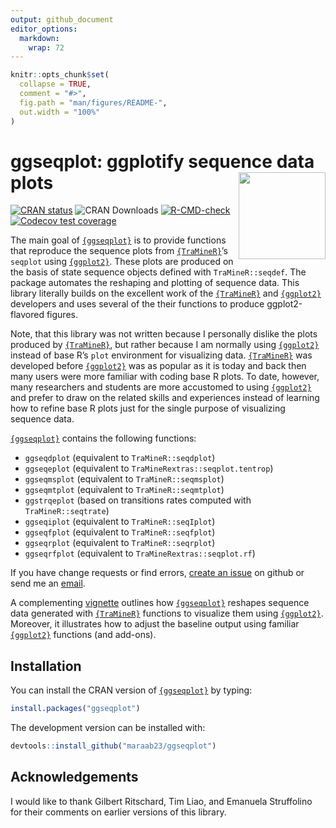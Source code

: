 ```yaml
---
output: github_document
editor_options: 
  markdown: 
    wrap: 72
---
```


<!-- README.md is generated from README.Rmd. Please edit that file -->

```r
knitr::opts_chunk$set(
  collapse = TRUE,
  comment = "#>",
  fig.path = "man/figures/README-",
  out.width = "100%"
)
```

# ggseqplot: ggplotify sequence data plots <img src="man/figures/logo.png" align="right" height="139"/>

<!-- badges: start -->

[![CRAN status](https://www.r-pkg.org/badges/version/ggseqplot)](https://cran.r-project.org/package=ggseqplot)
![CRAN Downloads](https://cranlogs.r-pkg.org/badges/grand-total/ggseqplot)
[![R-CMD-check](https://github.com/maraab23/ggseqplot/workflows/R-CMD-check/badge.svg)](https://github.com/maraab23/ggseqplot/actions)
[![Codecov test coverage](https://codecov.io/gh/maraab23/ggseqplot/branch/main/graph/badge.svg)](https://app.codecov.io/gh/maraab23/ggseqplot?branch=main)
<!-- badges: end -->

The main goal of [`{ggseqplot}`](https://maraab23.github.io/ggseqplot/) is to 
provide functions that reproduce the sequence plots from
[`{TraMineR}`](http://traminer.unige.ch){target="\_blank"}'s `seqplot`
using [`{ggplot2}`](https://ggplot2.tidyverse.org/){target="\_blank"}.
These plots are produced on the basis of state sequence objects defined with
`TraMineR::seqdef`. The package automates the reshaping and plotting of
sequence data. This library literally builds on the excellent work of the
[`{TraMineR}`](http://traminer.unige.ch){target="\_blank"} and
[`{ggplot2}`](https://ggplot2.tidyverse.org/){target="\_blank"}
developers and uses several of the their functions to produce
ggplot2-flavored figures.

Note, that this library was not written because I personally dislike the
plots produced by
[`{TraMineR}`](http://traminer.unige.ch){target="\_blank"}, but rather
because I am normally using
[`{ggplot2}`](https://ggplot2.tidyverse.org/){target="\_blank"} instead of
base R's `plot` environment for visualizing data.
[`{TraMineR}`](http://traminer.unige.ch){target="\_blank"} was developed before
[`{ggplot2}`](https://ggplot2.tidyverse.org/){target="\_blank"} was as popular 
as it is today and back then many users were more familiar with coding base R 
plots. To date, however, many researchers and students are more accustomed to 
using [`{ggplot2}`](https://ggplot2.tidyverse.org/){target="\_blank"} and
prefer to draw on the related skills and experiences instead of learning
how to refine base R plots just for the single purpose of visualizing
sequence data.


[`{ggseqplot}`](https://maraab23.github.io/ggseqplot/) contains the 
following functions:


-   `ggseqdplot` (equivalent to `TraMineR::seqdplot`)
-   `ggseqeplot` (equivalent to `TraMineRextras::seqplot.tentrop`)
-   `ggseqmsplot` (equivalent to `TraMineR::seqmsplot`)
-   `ggseqmtplot` (equivalent to `TraMineR::seqmtplot`)
-   `ggstrqeplot` (based on transitions rates computed with `TraMineR::seqtrate`)
-   `ggseqiplot` (equivalent to `TraMineR::seqIplot`)
-   `ggseqfplot` (equivalent to `TraMineR::seqfplot`)
-   `ggseqrplot` (equivalent to `TraMineR::seqrplot`)
-   `ggseqrfplot` (equivalent to `TraMineRextras::seqplot.rf`)


If you have change requests or find errors, [create an
issue](https://github.com/maraab23/ggseqplot/issues/new) on github or
send me an
[email](mailto:marcel.raab@ifb.uni-bamberg.de?subject=ggseqplot%3A%20feature%20request).


A complementing [vignette](https://maraab23.github.io/ggseqplot/articles/ggseqplot.html) outlines how [`{ggseqplot}`](https://maraab23.github.io/ggseqplot/) reshapes sequence data
generated with [`{TraMineR}`](http://traminer.unige.ch){target="\_blank"} functions to visualize them using
[`{ggplot2}`](https://ggplot2.tidyverse.org/){target="\_blank"}. Moreover, it 
illustrates how to adjust the baseline output using familiar
[`{ggplot2}`](https://ggplot2.tidyverse.org/){target="\_blank"}
functions (and add-ons).



## Installation

You can install the CRAN version of [`{ggseqplot}`](https://maraab23.github.io/ggseqplot/) by typing:

``` r
install.packages("ggseqplot")
```

The development version can be installed with:

``` r
devtools::install_github("maraab23/ggseqplot")
```


## Acknowledgements

I would like to thank Gilbert Ritschard, Tim Liao, and Emanuela Struffolino for 
their comments on earlier versions of this library. 

